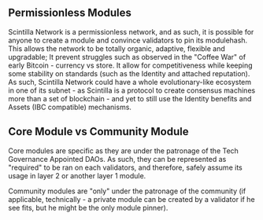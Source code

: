 ## Permissionless Modules

Scintilla Network is a permissionless network, and as such, it is possible for anyone to create a module and convince validators to pin its modulehash.
This allows the network to be totally organic, adaptive, flexible and upgradable; It prevent struggles such as observed in the "Coffee War" of early Bitcoin - currency vs store.
It allow for competitiveness while keeping some stability on standards (such as the Identity and attached reputation).
As such, Scintilla Network could have a whole evolutionary-like ecosystem in one of its subnet - as Scintilla is a protocol to create consensus machines more than a set of blockchain - and yet to still use the Identity benefits and Assets (IBC compatible) mechanisms.

## Core Module vs Community Module

Core modules are specific as they are under the patronage of the Tech Governance Appointed DAOs.
As such, they can be represented as "required" to be ran on each validators, and therefore, safely assume its usage in layer 2 or another layer 1 module.

Community modules are "only" under the patronage of the community (if applicable, technically - a private module can be created by a validator if he see fits, but he might be the only module pinner).

